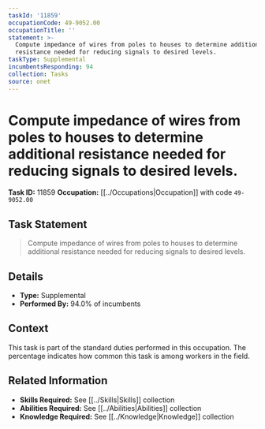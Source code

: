 ```yaml
---
taskId: '11859'
occupationCode: 49-9052.00
occupationTitle: ''
statement: >-
  Compute impedance of wires from poles to houses to determine additional
  resistance needed for reducing signals to desired levels.
taskType: Supplemental
incumbentsResponding: 94
collection: Tasks
source: onet
---
```

# Compute impedance of wires from poles to houses to determine additional resistance needed for reducing signals to desired levels.

**Task ID:** 11859
**Occupation:** [[../Occupations|Occupation]] with code `49-9052.00`

## Task Statement

> Compute impedance of wires from poles to houses to determine additional resistance needed for reducing signals to desired levels.

## Details

- **Type:** Supplemental
- **Performed By:** 94.0% of incumbents

## Context

This task is part of the standard duties performed in this occupation. The percentage indicates how common this task is among workers in the field.

## Related Information

- **Skills Required:** See [[../Skills|Skills]] collection
- **Abilities Required:** See [[../Abilities|Abilities]] collection
- **Knowledge Required:** See [[../Knowledge|Knowledge]] collection
